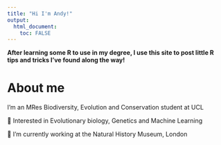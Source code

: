 ```yaml
---
title: "Hi I'm Andy!"
output: 
  html_document:
    toc: FALSE
---
```





**After learning some R to use in my degree, I use this site to post little R tips and tricks I've found along the way!**


# About me

I'm an MRes Biodiversity, Evolution and Conservation student at UCL

🧬 Interested in Evolutionary biology, Genetics and Machine Learning

🌱 I’m currently working at the Natural History Museum, London

